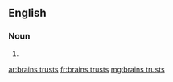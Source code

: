 ==English==

===Noun===
{{head|en|head=[[brain]]s [[trust]]s}}

# {{plural of|brains trust}}

[[ar:brains trusts]]
[[fr:brains trusts]]
[[mg:brains trusts]]